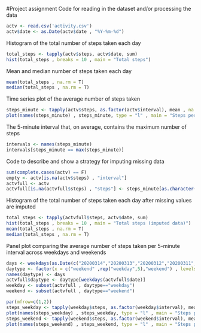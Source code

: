 #Project assignment
Code for reading in the dataset and/or processing the data
```{R}
actv <- read.csv('activity.csv')
actv$date <- as.Date(actv$date , "%Y-%m-%d")
```
Histogram of the total number of steps taken each day
```{r}
total_steps <- tapply(actv$steps, actv$date, sum)
hist(total_steps , breaks = 10 , main = "Total steps")
```
Mean and median number of steps taken each day
```{r}
mean(total_steps , na.rm = T)
median(total_steps , na.rm = T)
```
Time series plot of the average number of steps taken
```{r}
steps_minute <- tapply(actv$steps, as.factor(actv$interval), mean , na.rm = T)
plot(names(steps_minute) , steps_minute, type = "l" , main = "Steps per interval")
```
The 5-minute interval that, on average, contains the maximum number of steps
```{r}
intervals <- names(steps_minute)
intervals[steps_minute == max(steps_minute)]
```
Code to describe and show a strategy for imputing missing data
```{r}
sum(complete.cases(actv) == F)
empty <- actv[is.na(actv$steps) , "interval"]
actvfull <- actv
actvfull[is.na(actvfull$steps) , "steps"] <- steps_minute[as.character(empty)]
```
Histogram of the total number of steps taken each day after missing values are imputed
```{r}
total_steps <- tapply(actvfull$steps, actv$date, sum)
hist(total_steps , breaks = 10 , main = "Total steps (imputed data)")
mean(total_steps , na.rm = T)
median(total_steps , na.rm = T)
```
Panel plot comparing the average number of steps taken per 5-minute interval across weekdays and weekends
```{r}
days <- weekdays(as.Date(c("20200314","20200313","20200312","20200311","20200310","20200309","20200308") , "%Y%m%d"))
daytype <- factor(x = c("weekend" ,rep("weekday",5),"weekend") , levels = c("weekday","weekend"))
names(daytype) <- days
actvfull$daytype <- daytype[weekdays(actvfull$date)]
weekday <- subset(actvfull , daytype=="weekday")
weekend <- subset(actvfull , daytype=="weekend")

par(mfrow=c(1,2))
steps_weekday <- tapply(weekday$steps, as.factor(weekday$interval), mean , na.rm = T)
plot(names(steps_weekday) , steps_weekday, type = "l" , main = "Steps per interval (weekday)")
steps_weekend <- tapply(weekend$steps, as.factor(weekend$interval), mean , na.rm = T)
plot(names(steps_weekend) , steps_weekend, type = "l" , main = "Steps per interval (weekend)")
```

